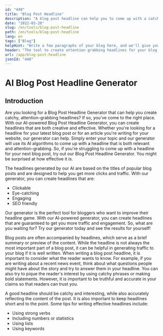 ```yaml
---
id: "448"
title: "Blog Post Headline"
description: "A blog post headline can help you to come up with a catchy headline for your blog post."
date: "2022-03-28"
slug: /en/tools/blog-post-headline
path: /en/tools/blog-post-headline
lang: en
tags: ["Blog"]
helpHint: "Write a few paragraphs of your blog here, and we'll give you a title for your blog post."
header: "The tool to create attention grabbing headlines for your blog posts."
url: /app/blog-post-headline
jsonId: "448"
---
```


# AI Blog Post Headline Generator

## Introduction

Are you looking for a Blog Post Headline Generator that can help you create catchy, attention-grabbing headlines? If so, you've come to the right place. With our AI-powered Blog Post Headline Generator, you can create headlines that are both creative and effective. Whether you're looking for a headline for your latest blog post or for an article you're writing for your website, our generator can help. Simply enter your topic and our generator will use its AI algorithms to come up with a headline that is both relevant and attention-grabbing. So, if you're struggling to come up with a headline for your next blog post, try out our Blog Post Headline Generator. You might be surprised at how effective it is.

The headlines generated by our AI are based on the titles of popular blog posts and are designed to help you get more clicks and traffic. With our generator, you can create headlines that are:

- Clickable
- Eye-catching
- Engaging
- SEO friendly

Our generator is the perfect tool for bloggers who want to improve their headline game. With our AI-powered generator, you can create headlines that are guaranteed to get you more traffic and engagement. So, what are you waiting for? Try our generator today and see the results for yourself!

Blog posts are often accompanied by headlines, which serve as a brief summary or preview of the content. While the headline is not always the most important part of a blog post, it can be helpful in generating traffic to your blog if it is well written.
When writing a blog post headline, it is important to consider what the reader wants to know. For example, if you are writing about a recent news event, think about what questions people might have about the story and try to answer them in your headline. You can also try to pique the reader's interest by using catchy phrases or making bold statements. However, it is important to be truthful and accurate in your claims so that readers can trust you.

A good headline should be catchy and interesting, while also accurately reflecting the content of the post. It is also important to keep headlines short and to the point. Some tips for writing effective headlines include:

- Using strong verbs
- Including numbers or statistics
- Using lists
- Using keywords
